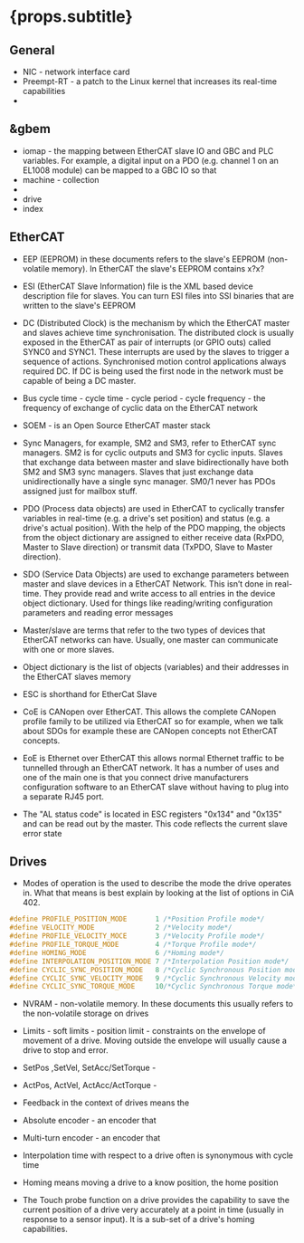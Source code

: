 
# {props.subtitle}

## General

* NIC - network interface card
* Preempt-RT - a patch to the Linux kernel that increases its real-time capabilities
* 

## &gbem

* iomap - the mapping between EtherCAT slave IO and GBC and PLC variables. For example, a digital input on a PDO (e.g. channel 1 on an EL1008 module) can be mapped to a GBC IO so that
* machine - collection
* 
* drive
* index

## EtherCAT

* EEP (EEPROM) in these documents refers to the slave's EEPROM (non-volatile memory). In EtherCAT the slave's EEPROM contains x?x?
* ESI (EtherCAT Slave Information) file is the XML based device description file for slaves. You can turn ESI files into SSI binaries that are written to the slave's EEPROM 
* DC (Distributed Clock) is the mechanism by which the EtherCAT master and slaves achieve time synchronisation. The distributed clock is usually exposed in the EtherCAT as pair of interrupts (or GPIO outs) called SYNC0 and SYNC1. These interrupts are used by the slaves to trigger a sequence of actions. Synchronised motion control applications always required DC. If DC is being used the first node in the network must be capable of being a DC master.
* Bus cycle time - cycle time - cycle period - cycle frequency - the frequency of exchange of cyclic data on the EtherCAT network
* SOEM - is an Open Source EtherCAT master stack 
* Sync Managers, for example, SM2 and SM3, refer to EtherCAT sync managers. SM2 is for cyclic outputs and SM3 for cyclic inputs. Slaves that exchange data between master and slave bidirectionally have both SM2 and SM3 sync managers. Slaves that just exchange data unidirectionally have a single sync manager. SM0/1 never has PDOs assigned just for mailbox stuff.
* PDO (Process data objects) are used in EtherCAT to cyclically transfer variables in real-time (e.g. a drive's set position) and status (e.g. a drive's actual position). With the help of the PDO mapping, the objects from the object dictionary are assigned to either receive data (RxPDO, Master to Slave direction) or transmit data (TxPDO, Slave to Master direction).
* SDO (Service Data Objects) are used to exchange parameters between master and slave devices in a EtherCAT Network. This isn’t done in real-time. They provide read and write access to all entries in the device object dictionary. Used for things like reading/writing configuration parameters and reading error messages
* Master/slave are terms that refer to the two types of devices that EtherCAT networks can have. Usually, one master can communicate with one or more slaves.
* Object dictionary is the list of objects (variables) and their addresses in the EtherCAT slaves memory 
* ESC is shorthand for EtherCat Slave
* CoE is CANopen over EtherCAT. This allows the complete CANopen profile family to be utilized via EtherCAT so for example, when we talk about SDOs for example these are CANopen concepts not EtherCAT concepts.
* EoE is Ethernet over EtherCAT this allows normal Ethernet traffic to be tunnelled through an EtherCAT network. It has a number of uses and one of the main one is that you connect drive manufacturers configuration software to an EtherCAT slave without having to plug into a separate RJ45 port.

* The "AL status code" is located in ESC registers "0x134" and "0x135" and can be read out by the master. This
  code reflects the current slave error state

## Drives

* Modes of operation is the used to describe the mode the drive operates in. What that means is best explain by looking at the list of options in CiA 402.

```c
#define PROFILE_POSITION_MODE       1 /*Position Profile mode*/
#define VELOCITY_MODE               2 /*Velocity mode*/
#define PROFILE_VELOCITY_MOCE       3 /*Velocity Profile mode*/
#define PROFILE_TORQUE_MODE         4 /*Torque Profile mode*/
#define HOMING_MODE                 6 /*Homing mode*/
#define INTERPOLATION_POSITION_MODE 7 /*Interpolation Position mode*/
#define CYCLIC_SYNC_POSITION_MODE   8 /*Cyclic Synchronous Position mode*/
#define CYCLIC_SYNC_VELOCITY_MODE   9 /*Cyclic Synchronous Velocity mode*/
#define CYCLIC_SYNC_TORQUE_MODE     10/*Cyclic Synchronous Torque mode*/

```

* NVRAM - non-volatile memory. In these documents this usually refers to the non-volatile storage on drives 

* Limits - soft limits - position limit - constraints on the envelope of movement of a drive. Moving outside the envelope will usually cause a drive to stop and error.
* SetPos ,SetVel, SetAcc/SetTorque - 
* ActPos, ActVel, ActAcc/ActTorque - 
* Feedback in the context of drives means the 
* Absolute encoder - an encoder that 
* Multi-turn encoder - an encoder that 
* Interpolation time with respect to a drive often is synonymous with cycle time
* Homing means moving a drive to a know position, the home position
* The Touch probe function on a drive provides the capability to save the current position of a drive very accurately at a point in time (usually in response to a sensor input). It is a sub-set of a drive's homing capabilities. 
